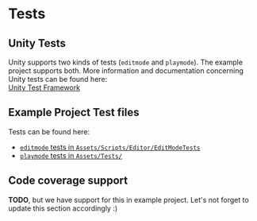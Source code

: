 # Tests

## Unity Tests

Unity supports two kinds of tests (`editmode` and `playmode`). The example project supports both. More information and documentation concerning Unity tests can be found here:  
[Unity Test Framework](https://docs.unity3d.com/Packages/com.unity.test-framework@1.1/manual/index.html)

## Example Project Test files

Tests can be found here:

- [`editmode` tests in `Assets/Scripts/Editor/EditModeTests`](https://gitlab.com/game-ci/unity3d-gitlab-ci-example/-/blob/main/Assets/Scripts/Editor/EditModeTests)
- [`playmode` tests in `Assets/Tests/`](https://gitlab.com/game-ci/unity3d-gitlab-ci-example/-/blob/main/Assets/Tests/)

## Code coverage support

**TODO**, but we have support for this in example project. Let's not forget to update this section accordingly :)
